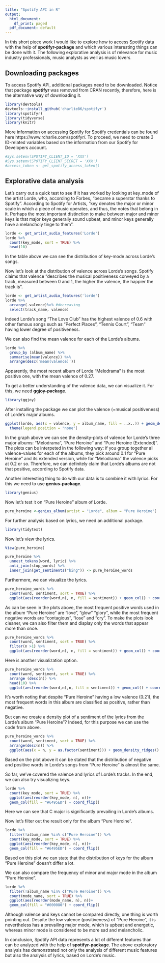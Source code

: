 ```yaml
---
title: "Spotify API in R"
output:
  html_document:
    df_print: paged
  pdf_document: default
---
```



In this short piece work I would like to explore how to access Spotify data with the help of **spotifyr-package** and which various interesting things can be done with it. The following explorative analysis is of relevance for music industry professionals, music analysts as well as music lovers.

## Downloading packages

To access Spotify API, additional packages need to be downloaded. Notice that package **spotifyr** was removed from CRAN recently, therefore, here is the alternative way of downloading it. 
```r
library(devtools)
devtools::install_github('charlie86/spotifyr')
library(spotifyr)
library(tidyverse)
library(knitr)
```

More information on accessing Spotify for Spotify credentials can be found here https://www.rcharlie.com/spotifyr/. To proceed, we need to create 3 ID-related variables based on the information from our Spotify for Developers account. 
```r
#Sys.setenv(SPOTIFY_CLIENT_ID = 'XXX')
#Sys.setenv(SPOTIFY_CLIENT_SECRET = 'XXX')
#access_token <- get_spotify_access_token()
```


## Explorative data analysis 

Let's carry out a quick test to see if it has worked by looking at key_mode of the artist Lorde, who, according to Forbes, "became a superstar thanks to Spotify". According to Spotify for Artists, "key denotes the major or minor scale in which a piece of music operates, and thus, the notes that belong in it. Perhaps the most important distinction to make between major and minor keys is that major keys generally sound upbeat, and minor keys generally have a melancholy tinge to them".
```r
lorde <- get_artist_audio_features('Lorde')
lorde %>%
  count(key_mode, sort = TRUE) %>%
  head(10) 
```


In the table above we can see the distribution of key-mode across Lorde's songs. 

Now let's look at the distribution of valence across Lorde's songs. Spotify claims that valence "describes the musical positiveness conveyed by a track, measured between 0 and 1, the higher the valence, the happier the track is". 
```r
lorde <- get_artist_audio_features('lorde')
lorde %>%
  arrange(-valence)%>% #decreasing
  select(track_name, valence)
```

Indeed Lorde's song "The Love Club" has the highest valence of 0.6 with other famous songs such as "Perfect Places", "Tennis Court", "Team" having lower degree of positiveness. 

We can also find the mean valence for each of the Lorde's albums.
```r
lorde %>%
  group_by (album_name) %>%
  summarise(mean(valence)) %>%
  arrange(desc('mean(valence)'))
```

Apparently, the most recent album of Lorde "Melodrama" is the most positive one, with the mean valence of 0.27. 

To get a better understanding of the valence data, we can visualize it. For this, we need **ggjoy-package**. 
```r
library(ggjoy)
```

After installing the package we can plot the valence (=musical positiveness) of Lorde's major albums.
```r
ggplot(lorde, aes(x = valence, y = album_name, fill = ..x..)) + geom_density_ridges_gradient() + 
  theme(legend.position = "none")
```

In the graph above we can see the density-plots of valence for Lorde's three major albums: "Melodrama", "Pure Heroine" and "Pure Heroine (Extended)". The plots can be interpeted in the following way: if you group together all valence-values for each of the albums, they pick around 0.1 for "Pure Heroine" and its extended version, while for "Melodrama" the valence picks at 0.2 or so. Therefore, we can definitely claim that Lorde's albums are not that positive, according to Spotify data. 

Another interesting thing to do with our data is to combine it with lyrics. For this we need to use  **genius-package**. 
```r
library(genius)
```

Now let's test it on "Pure Heroine" album of Lorde. 
```r
pure_heroine <-genius_album(artist = "Lorde", album = "Pure Heroine")
```

For further analysis based on lyrics, we need an additional package. 
```r
library(tidytext)
```

Now let's view the lyrics. 
```r
View(pure_heroine)
```

```r
pure_heroine %>%
  unnest_tokens(word, lyric) %>%
  anti_join(stop_words) %>%
  inner_join(get_sentiments("bing")) -> pure_heroine_words
```

Furthermore, we can visualize the lyrics. 
```r
pure_heroine_words %>%
  count(word, sentiment, sort = TRUE) %>%
  ggplot(aes(reorder(word,n), n, fill = sentiment)) + geom_col() + coord_flip() + facet_wrap(~sentiment, scales = "free_y")
```

As can be seen in the plots above, the most frequent positive words used in the album "Pure Heroine" are "love", "glow" "glory", while the most frequent negative words are "contagious", "lose" and "cry". To make the plots look cleaner, we can also filter them and display only the words that appear more than once.

```r
pure_heroine_words %>%
  count(word, sentiment, sort = TRUE) %>%
  filter(n >1) %>%
  ggplot(aes(reorder(word,n), n, fill = sentiment)) + geom_col() + coord_flip() + facet_wrap(~sentiment, scales = "free_y")
```

Here is another visualization option. 
```r
pure_heroine_words %>%
  count(word, sentiment, sort = TRUE) %>%
  arrange (desc(n)) %>%
  head(10) %>%
  ggplot(aes(reorder(word,n),n, fill = sentiment)) + geom_col() + coord_flip()
```

It's worth noting that despite "Pure Heroine" having a low valence (0.21), the most frequent words in this album are classified as positive, rather than negative. 

But can we create a density plot of a sentiment of the lyrics from the Lorde's album "Pure Heroine"? Indeed, for this purpose we can use the code from above.  
```r
pure_heroine_words %>%
  count(word, sentiment, sort = TRUE) %>%
  arrange(desc(n)) %>%
  ggplot(aes(x = n, y = as.factor(sentiment))) + geom_density_ridges()
```

Based on the plot above it can be stated that the distribution of negative and positive words in Lorde's songs from "Pure Heroine" is almost the same.

So far, we've covered the valence and lyrics of Lorde's tracks. In the end, we can also try visualizing keys.
```r
lorde %>%
  count(key_mode, sort = TRUE) %>%
  ggplot(aes(reorder(key_mode, n), n))+
  geom_col(fill = "#6495ED") + coord_flip() 
```

Here we can see that C major is significantly prevailing in Lorde's albums.

Now let's filter out the result only for the album "Pure Heroine". 
```r
lorde %>%
  filter(!album_name %in% c("Pure Heroine")) %>%
  count(key_mode, sort = TRUE) %>%
  ggplot(aes(reorder(key_mode, n), n))+
  geom_col(fill = "#6495ED") + coord_flip()
```

Based on this plot we can state that the distribution of keys for the album "Pure Heroine" doesn't differ a lot. 

We can also compare the frequency of minor and major mode in the album "Pure Heroine".
```r
lorde %>%
  filter(!album_name %in% c("Pure Heroine")) %>%
  count(mode_name, sort = TRUE) %>%
  ggplot(aes(reorder(mode_name, n), n))+
  geom_col(fill = "#000080") + coord_flip()
```

Although valence and keys cannot be compared directly, one thing is worth pointing out. Despite the low valence (positiveness) of "Pure Heroine", it is nevertheless has a prevailing major mode, which is upbeat and energetic, whereas minor mode is considered to be more sad and melancholic. 

In conclusion, Spotify API data represents a lot of different features than can be analyzed with the help of **spotifyr-package**. The above exploratory analysis has demonstrated not only the analysis of different music features but also the analysis of lyrics, based on Lorde's music. 





